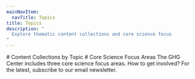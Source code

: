 ```yaml
---
mainNavItem:
  navTitle: Topics
title: Topics
description: "
  Explore thematic content collections and core science focus
"
---
```



<Block type="wide">
  <Prose>
    # Content Collections by Topic
  </Prose>
</Block>

<UrbanEmissionsSpotlight/>

<Block type="wide">
  <Prose>
        # Core Science Focus Areas
        The GHG Center includes three core science focus areas. How to get involved?
        For the latest, subscribe to our email newsletter.
  </Prose>
</Block>
